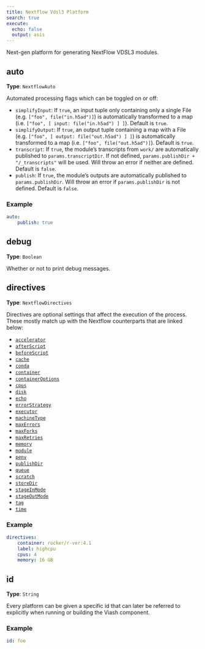 ```yaml
---
title: Nextflow Vdsl3 Platform
search: true
execute:
  echo: false
  output: asis
---
```


Next-gen platform for generating NextFlow VDSL3 modules.

## auto

**Type**: `NextflowAuto`

Automated processing flags which can be toggled on or off:  

 - `simplifyInput`: If `true`, an input tuple only containing only a single File (e.g. `["foo", file("in.h5ad")]`) is automatically transformed to a map (i.e. `["foo", [ input: file("in.h5ad") ] ]`). Default is `true`.
 - `simplifyOutput`: If `true`, an output tuple containing a map with a File (e.g. `["foo", [ output: file("out.h5ad") ] ]`) is automatically transformed to a map (i.e. `["foo", file("out.h5ad")]`). Default is `true`.
 - `transcript`: If `true`, the module's transcripts from `work/` are automatically published to `params.transcriptDir`. If not defined, `params.publishDir + "/_transcripts"` will be used. Will throw an error if neither are defined. Default is `false`.
 - `publish`: If `true`, the module's outputs are automatically published to `params.publishDir`.  Will throw an error if `params.publishDir` is not defined. Default is `false`.


### Example

```yaml
auto:
    publish: true
```

## debug

**Type**: `Boolean`

Whether or not to print debug messages.

## directives

**Type**: `NextflowDirectives`

Directives are optional settings that affect the execution of the process. These mostly match up with the Nextflow counterparts that are linked below:  

 - [`accelerator`](https://www.nextflow.io/docs/latest/process.html#accelerator)
 - [`afterScript`](https://www.nextflow.io/docs/latest/process.html#afterscript)
 - [`beforeScript`](https://www.nextflow.io/docs/latest/process.html#beforeScript)
 - [`cache`](https://www.nextflow.io/docs/latest/process.html#cache)
 - [`conda`](https://www.nextflow.io/docs/latest/process.html#conda)
 - [`container`](https://www.nextflow.io/docs/latest/process.html#container)
 - [`containerOptions`](https://www.nextflow.io/docs/latest/process.html#containeroptions)
 - [`cpus`](https://www.nextflow.io/docs/latest/process.html#cpus)
 - [`disk`](https://www.nextflow.io/docs/latest/process.html#disk)
 - [`echo`](https://www.nextflow.io/docs/latest/process.html#echo)
 - [`errorStrategy`](https://www.nextflow.io/docs/latest/process.html#errorstrategy)
 - [`executor`](https://www.nextflow.io/docs/latest/process.html#executor)
 - [`machineType`](https://www.nextflow.io/docs/latest/process.html#machinetype)
 - [`maxErrors`](https://www.nextflow.io/docs/latest/process.html#maxerrors)
 - [`maxForks`](https://www.nextflow.io/docs/latest/process.html#maxforks)
 - [`maxRetries`](https://www.nextflow.io/docs/latest/process.html#maxretries)
 - [`memory`](https://www.nextflow.io/docs/latest/process.html#memory)
 - [`module`](https://www.nextflow.io/docs/latest/process.html#module)
 - [`penv`](https://www.nextflow.io/docs/latest/process.html#penv)
 - [`publishDir`](https://www.nextflow.io/docs/latest/process.html#publishdir)
 - [`queue`](https://www.nextflow.io/docs/latest/process.html#queue)
 - [`scratch`](https://www.nextflow.io/docs/latest/process.html#scratch)
 - [`storeDir`](https://www.nextflow.io/docs/latest/process.html#storeDir)
 - [`stageInMode`](https://www.nextflow.io/docs/latest/process.html#stageinmode)
 - [`stageOutMode`](https://www.nextflow.io/docs/latest/process.html#stageoutmode)
 - [`tag`](https://www.nextflow.io/docs/latest/process.html#tag)
 - [`time`](https://www.nextflow.io/docs/latest/process.html#time)

### Example

```yaml
directives:
    container: rocker/r-ver:4.1
    label: highcpu
    cpus: 4
    memory: 16 GB
```

## id

**Type**: `String`

Every platform can be given a specific id that can later be referred to explicitly when running or building the Viash component.

### Example

```yaml
id: foo
```

